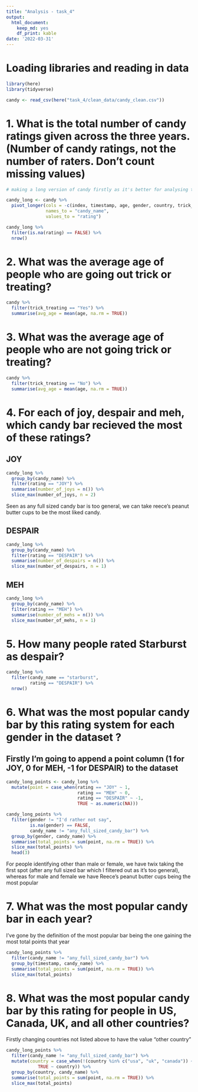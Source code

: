 ```yaml
---
title: "Analysis - task_4"
output:
  html_document:
    keep_md: yes
    df_print: kable
date: '2022-03-31'
---
```


# Loading libraries and reading in data

```r
library(here)
library(tidyverse)

candy <- read_csv(here("task_4/clean_data/candy_clean.csv"))
```
# 1. What is the total number of candy ratings given across the three years. (Number of candy ratings, not the number of raters. Don’t count missing values)

```r
# making a long version of candy firstly as it's better for analysing the candy data

candy_long <- candy %>% 
  pivot_longer(cols = -c(index, timestamp, age, gender, country, trick_treating),
               names_to = "candy_name",
               values_to = "rating")

candy_long %>% 
  filter(is.na(rating) == FALSE) %>% 
  nrow()
```

# 2. What was the average age of people who are going out trick or treating?

```r
candy %>% 
  filter(trick_treating == "Yes") %>% 
  summarise(avg_age = mean(age, na.rm = TRUE))
```

# 3. What was the average age of people who are not going trick or treating?

```r
candy %>% 
  filter(trick_treating == "No") %>% 
  summarise(avg_age = mean(age, na.rm = TRUE))
```

# 4. For each of joy, despair and meh, which candy bar recieved the most of these ratings? 

## JOY
```r
candy_long %>% 
  group_by(candy_name) %>% 
  filter(rating == "JOY") %>%  
  summarise(number_of_joys = n()) %>%
  slice_max(number_of_joys, n = 2)

```
Seen as any full sized candy bar is too general, we can take reece's peanut butter cups
to be the most liked candy.

## DESPAIR
```r
candy_long %>% 
  group_by(candy_name) %>% 
  filter(rating == "DESPAIR") %>%  
  summarise(number_of_despairs = n()) %>%
  slice_max(number_of_despairs, n = 1)

```


## MEH
```r
candy_long %>% 
  group_by(candy_name) %>% 
  filter(rating == "MEH") %>%  
  summarise(number_of_mehs = n()) %>%
  slice_max(number_of_mehs, n = 1)

```

# 5. How many people rated Starburst as despair?

```r
candy_long %>% 
  filter(candy_name == "starburst",
         rating == "DESPAIR") %>% 
  nrow()
```

# 6. What was the most popular candy bar by this rating system for each gender in the dataset ?

## Firstly I'm going to append a point column (1 for JOY, 0 for MEH, -1 for DESPAIR) to the dataset
```r
candy_long_points <- candy_long %>% 
  mutate(point = case_when(rating == "JOY" ~ 1,
                           rating == "MEH" ~ 0,
                           rating == "DESPAIR" ~ -1,
                           TRUE ~ as.numeric(NA)))
```

```r
candy_long_points %>% 
  filter(gender != "I'd rather not say",
         is.na(gender) == FALSE,
         candy_name != "any_full_sized_candy_bar") %>%
  group_by(gender, candy_name) %>% 
  summarise(total_points = sum(point, na.rm = TRUE)) %>% 
  slice_max(total_points) %>% 
  head(3)
```
For people identifying other than male or female, we have twix taking the first spot
(after any full sized bar which I filtered out as it's too general), whereas for male
and female we have Reece's peanut butter cups being the most popular

# 7. What was the most popular candy bar in each year?

I've gone by the definition of the most popular bar being the one gaining the most total points that year 
```r
candy_long_points %>% 
  filter(candy_name != "any_full_sized_candy_bar") %>% 
  group_by(timestamp, candy_name) %>% 
  summarise(total_points = sum(point, na.rm = TRUE)) %>% 
  slice_max(total_points)
```

# 8. What was the most popular candy bar by this rating for people in US, Canada, UK, and all other countries?

Firstly changing countries not listed above to have the value "other country"
```r
candy_long_points %>% 
  filter(candy_name != "any_full_sized_candy_bar") %>% 
  mutate(country = case_when(!(country %in% c("usa", "uk", "canada")) ~ "other",
            TRUE ~ country)) %>% 
  group_by(country, candy_name) %>% 
  summarise(total_points = sum(point, na.rm = TRUE)) %>% 
  slice_max(total_points)
```
